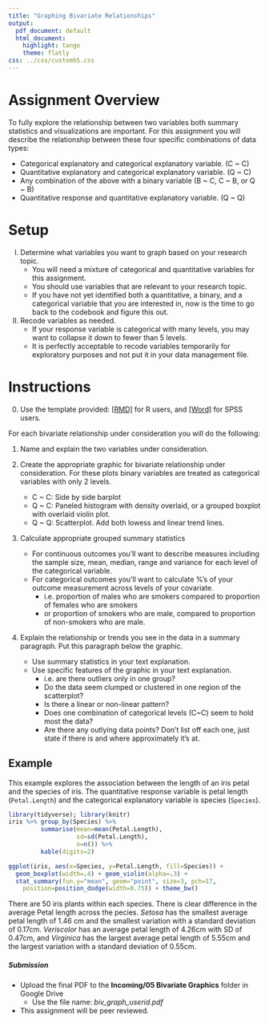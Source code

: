 ```yaml
---
title: "Graphing Bivariate Relationships"
output:
  pdf_document: default
  html_document:
    highlight: tango
    theme: flatly
css: ../css/customh5.css
---
```


# Assignment Overview

To fully explore the relationship between two variables both summary statistics and visualizations are important. For this assignment you will describe the relationship between these four specific combinations of data types: 

* Categorical explanatory and categorical explanatory variable. (C ~ C)
* Quantitative explanatory and categorical explanatory variable. (Q ~ C)
* Any combination of the above with a binary variable (B ~ C, C ~ B, or Q ~ B)
* Quantitative response and quantitative explanatory variable. (Q ~ Q)


# Setup

I.  Determine what variables you want to graph based on your research topic. 
    * You will need a mixture of categorical and quantitative variables for this assignment. 
    * You should use variables that are relevant to your research topic. 
    * If you have not yet identified both a quantitative, a binary, and a categorical variable that you are interested in, now is the time to go back to the codebook and figure this out. 
II. Recode variables as needed. 
    * If your response variable is categorical with many levels, you may want to collapse it down to fewer than 5 levels. 
    * It is perfectly acceptable to recode variables temporarily for exploratory purposes and not put it in your data management file.


# Instructions

0. Use the template provided: [[RMD]](Bivariate_Graphing_template.Rmd) for R users, and [[Word]](Bivariate_Graphing_template.docx) for SPSS users. 

For each bivariate relationship under consideration you will do the following: 

1. Name and explain the two variables under consideration. 

2. Create the appropriate graphic for bivariate relationship under consideration. For these plots binary variables are treated as categorical variables with only 2 levels. 
    * C ~ C: Side by side barplot
    * Q ~ C: Paneled histogram with density overlaid, or a grouped boxplot with overlaid violin plot. 
    * Q ~ Q: Scatterplot. Add both lowess and linear trend lines.

3. Calculate appropriate grouped summary statistics
    * For continuous outcomes you'll want to describe measures including the sample size, mean, median, range and variance for each level of the categorical variable. 
    * For categorical outcomes you'll want to calculate %'s of your outcome measurement across levels of your covariate. 
        - i.e. proportion of males who are smokers compared to proportion of females who are smokers
        - or proportion of smokers who are male, compared to proportion of non-smokers who are male. 

4. Explain the relationship or trends you see in the data in a summary paragraph. Put this paragraph below the graphic. 
    * Use summary statistics in your text explanation. 
    * Use specific features of the graphic in your text explanation.
        - i.e. are there outliers only in one group?
        - Do the data seem clumped or clustered in one region of the scatterplot? 
        - Is there a linear or non-linear pattern? 
        - Does one combination of categorical levels (C~C) seem to hold most the data? 
        - Are there any outlying data points? Don't list off each one, just state if there is and where approximately it's at. 

## Example

This example explores the association between the length of an iris petal and the species of iris. The quantitative response variable is petal length (`Petal.Length`) and the categorical explanatory variable is species (`Species`). 

```r
library(tidyverse); library(knitr)
iris %>% group_by(Species) %>% 
         summarise(mean=mean(Petal.Length), 
                   sd=sd(Petal.Length), 
                   n=n()) %>% 
         kable(digits=2)

ggplot(iris, aes(x=Species, y=Petal.Length, fill=Species)) + 
  geom_boxplot(width=.4) + geom_violin(alpha=.3) + 
  stat_summary(fun.y="mean", geom="point", size=3, pch=17, 
    position=position_dodge(width=0.75)) + theme_bw()
```

There are 50 iris plants within each species. There is clear difference in the average Petal length across the pecies. _Setosa_ has the smallest average petal length of 1.46 cm and the smallest variation with a standard deviation of 0.17cm.  _Veriscolor_ has an average petal length of 4.26cm with SD of 0.47cm, and _Virginica_ has the largest average petal length of 5.55cm and the largest variation with a standard deviation of 0.55cm.  


##### Submission
* Upload the final PDF to the **Incoming/05 Bivariate Graphics** folder in Google Drive
  - Use the file name: _biv_graph_userid.pdf_
* This assignment will be peer reviewed. 

